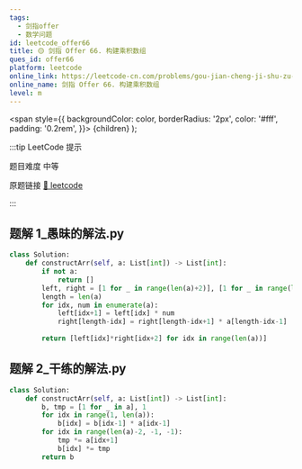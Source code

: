 ```yaml
---
tags:
  - 剑指offer
  - 数学问题
id: leetcode_offer66
title: 🟡 剑指 Offer 66. 构建乘积数组
ques_id: offer66
platform: leetcode
online_link: https://leetcode-cn.com/problems/gou-jian-cheng-ji-shu-zu-lcof/
online_name: 剑指 Offer 66. 构建乘积数组
level: m
---
```


  <span
    style={{
      backgroundColor: color,
      borderRadius: '2px',
      color: '#fff',
      padding: '0.2rem',
    }}>
    {children}
  </span>
);

:::tip LeetCode 提示

题目难度 <Highlight color="#ffc01e">中等</Highlight>

原题链接 [🔗 leetcode](https://leetcode-cn.com/problems/gou-jian-cheng-ji-shu-zu-lcof/)

:::



## 题解 1_愚昧的解法.py

```py
class Solution:
    def constructArr(self, a: List[int]) -> List[int]:
        if not a:
            return []
        left, right = [1 for _ in range(len(a)+2)], [1 for _ in range(len(a)+2)]
        length = len(a)
        for idx, num in enumerate(a):
            left[idx+1] = left[idx] * num
            right[length-idx] = right[length-idx+1] * a[length-idx-1]
        
        return [left[idx]*right[idx+2] for idx in range(len(a))]
```

## 题解 2_干练的解法.py

```py
class Solution:
    def constructArr(self, a: List[int]) -> List[int]:
        b, tmp = [1 for _ in a], 1
        for idx in range(1, len(a)):
            b[idx] = b[idx-1] * a[idx-1]
        for idx in range(len(a)-2, -1, -1):
            tmp *= a[idx+1]
            b[idx] *= tmp
        return b
```


